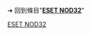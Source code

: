 {{LSR
| article = ESET NOD32
| latest_release_version = 6.0.306.3
| latest_release_date = {{release date and age|2013|1|22}}
}}
<noinclude>

➔ 回到條目"'''[[ESET NOD32]]'''"

[[Category:最新穩定版模板|ESET NOD32]]

</noinclude>